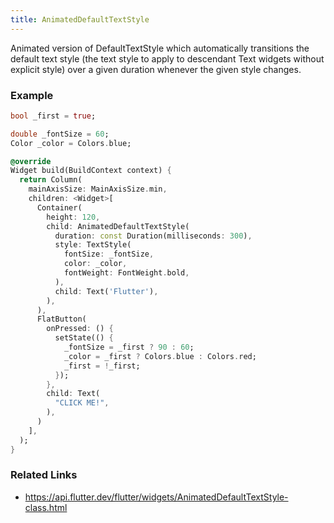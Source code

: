 ```yaml
---
title: AnimatedDefaultTextStyle
---
```


Animated version of DefaultTextStyle which automatically transitions the default text style (the text style to apply to descendant Text widgets without explicit style) over a given duration whenever the given style changes.

### Example

```dart liveslice=AnimatedDefaultTextStyle
bool _first = true;

double _fontSize = 60;
Color _color = Colors.blue;

@override
Widget build(BuildContext context) {
  return Column(
    mainAxisSize: MainAxisSize.min,
    children: <Widget>[
      Container(
        height: 120,
        child: AnimatedDefaultTextStyle(
          duration: const Duration(milliseconds: 300),
          style: TextStyle(
            fontSize: _fontSize,
            color: _color,
            fontWeight: FontWeight.bold,
          ),
          child: Text('Flutter'),
        ),
      ),
      FlatButton(
        onPressed: () {
          setState(() {
            _fontSize = _first ? 90 : 60;
            _color = _first ? Colors.blue : Colors.red;
            _first = !_first;
          });
        },
        child: Text(
          "CLICK ME!",
        ),
      )
    ],
  );
}
```

### Related Links
- https://api.flutter.dev/flutter/widgets/AnimatedDefaultTextStyle-class.html
